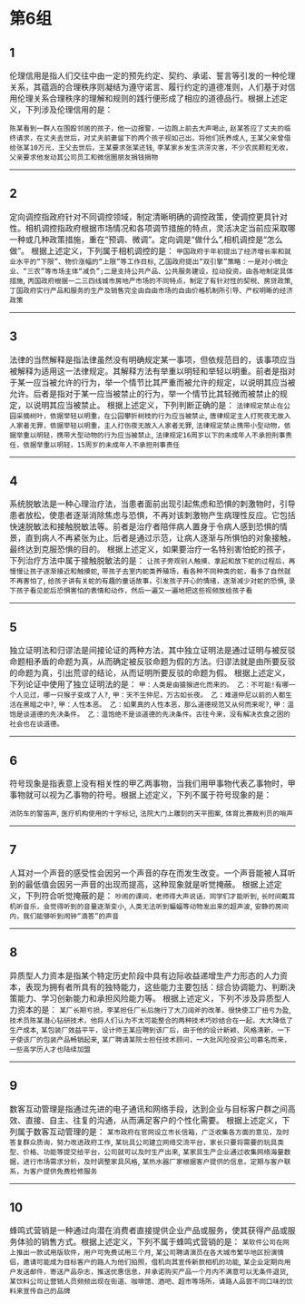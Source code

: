 # 第6组

## 1
伦理信用是指人们交往中由一定的预先约定、契约、承诺、誓言等引发的一种伦理关系，其蕴涵的合理秩序则凝结为遵守诺言、履行约定的道德准则，人们基于对信用伦理关系合理秩序的理解和规则的践行便形成了相应的道德品行。根据上述定义，下列涉及伦理信用的是：

`陈某看到一群人在围殴邻居的孩子，他一边报警，一边跑上前去大声喝止`,
`赵某答应了丈夫的临终请求，在丈夫去世后，对丈夫前妻留下的两个孩子视如己出，将他们抚养成人`,
`王某父亲曾借给张某10万元，王父去世后，王某要求张某还钱`,
`李某家乡发生洪涝灾害，不少农民颗粒无收，父亲要求他发动其公司员工和微信圈朋友捐钱捐物`

------

## 2
定向调控指政府针对不同调控领域，制定清晰明确的调控政策，使调控更具针对性。相机调控指政府根据市场情况和各项调节措施的特点，灵活决定当前应采取哪一种或几种政策措施，重在“预调、微调”。定向调是“做什么”,相机调控是“怎么做”。
根据上述定义，下列属于相机调控的是：
`甲国政府于年初提出了经济增长率和就业水平的“下限”、物价涨幅的“上限”等工作目标`,
`乙国政府提出“双引擎”策略：一是对小微企业、“三农”等市场主体“减负”;二是支持公共产品、公共服务建设，拉动投资。由各地制定具体措施`,
`丙国政府根据一二三四线城市房地产市场的不同特点，制定了有针对性的契税、房贷政策`,
`丁国政府实行产品和服务的生产及销售完全由自由市场的自由价格机制所引导、产权明晰的经济政策`

------

## 3
法律的当然解释是指法律虽然没有明确规定某一事项，但依规范目的，该事项应当被解释为适用这一法律规定。其解释方法有举重以明轻和举轻以明重。前者是指对于某一应当被允许的行为，举一个情节比其严重而被允许的规定，以说明其应当被允许。后者是指对于某一应当被禁止的行为，举一个情节比其轻微而被禁止的规定，以说明其应当被禁止。
根据上述定义，下列判断正确的是：
`法律规定禁止在公园采摘树叶，依据举轻以明重，在公园攀折树枝的行为应当被禁止`,
`唐律规定主人打死夜无故入人家者无罪，依据举轻以明重，主人打伤夜无故入人家者无罪`,
`法律规定禁止携带小型动物，依据举重以明轻，携带大型动物的行为应当被禁止`,
`法律规定16周岁以下的未成年人不承担刑事责任，依据举重以明轻，15周岁的未成年人不承担刑事责任`

------

## 4
系统脱敏法是一种心理治疗法，当患者面前出现引起焦虑和恐惧的刺激物时，引导患者放松，使患者逐渐消除焦虑与恐惧，不再对该刺激物产生病理性反应。它包括快速脱敏法和接触脱敏法等。前者是治疗者陪伴病人置身于令病人感到恐惧的情景，直到病人不再紧张为止。后者是通过示范，让病人逐渐与所惧怕的对象接触，最终达到克服恐惧的目的。
根据上述定义，如果要治疗一名特别害怕蛇的孩子，下列治疗方法中属于接触脱敏法的是：
`让孩子旁观别人触摸、拿起和放下蛇的过程后，再慢慢让孩子逐渐接近和触摸蛇`,
`带孩子去室内蛇类养殖场，看各种不同种类的蛇，看多了自然就不再害怕了`,
`给孩子讲有关蛇的有趣的童话故事，引发孩子开心的情绪，逐渐减少对蛇的恐惧`,
`录下孩子看见蛇后恐惧害怕的表情和动作，然后一遍又一遍地把这些视频放给孩子看`

------

## 5
独立证明法和归谬法是间接论证的两种方法，其中独立证明法是通过证明与被反驳命题相矛盾的命题为真，从而确定被反驳命题为假的方法。归谬法就是由所要反驳的命题为真，引出荒谬的结论，从而证明所要反驳的命题为假。
根据上述定义，下列论证中使用了独立证明法的是：
`甲：人类是由猿猴进化而来的。
乙：不可能!有哪一个人见过，哪一只猴子变成了人?`,
`甲：天不生仲尼，万古如长夜。
乙：难道仲尼以前的人都生活在黑暗之中?`,
`甲：人性本恶。
乙：如果真的人性本恶，那么道德规范又从何而来呢?`,
`甲：温饱是谈道德的先决条件。
乙：温饱绝不是谈道德的先决条件。古往今来，没有解决衣食之困的社会也在谈道德。`

------

## 6
符号现象是指表意上没有相关性的甲乙两事物，当我们用甲事物代表乙事物时，甲事物就可以视为乙事物的符号。根据上述定义，下列不属于符号现象的是：

`消防车的警笛声`,
`医疗机构使用的十字标记`,
`法院大门上雕刻的天平图案`,
`体育比赛裁判员的哨声`

------

## 7
人耳对一个声音的感受性会因另一个声音的存在而发生改变。一个声音能被人耳听到的最低值会因另一声音的出现而提高，这种现象就是听觉掩蔽。
根据上述定义，下列符合听觉掩蔽的是：
`吵闹的课间，老师得大声说话，同学们才能听到`,
`长时间戴耳机听音乐，会觉得听到的音量逐渐变小`,
`人类无法听到蝙蝠等动物发出来的超声波`,
`安静的房间内，我们能够听到闹钟“滴答”的声音`

------

## 8
异质型人力资本是指某个特定历史阶段中具有边际收益递增生产力形态的人力资本，表现为拥有者所具有的独特能力，这些能力主要包括：综合协调能力、判断决策能力、学习创新能力和承担风险能力等。
根据上述定义，下列不涉及异质型人力资本的是：
`某厂长期亏损，李某担任厂长后施行了大刀阔斧的改革，很快使工厂扭亏为盈`,
`技术员陈某潜心钻研技术，他将人们认为不太可能整合的两种技术巧妙结合在一起，大大降低了生产成本`,
`某包装厂效益平平，设计师王某应聘到该厂后，由于他的设计新颖、风格清新，一下子使该厂的包装产品畅销起来`,
`某厂聘请某院士担任技术顾问，一大批风险投资公司慕名而来，一些高学历人才也陆续加盟`

------

## 9
数客互动管理是指通过先进的电子通讯和网络手段，达到企业与目标客户群之间高效、直接、自主、往复的沟通，从而满足客户的个性化需要。
根据上述定义，下列属于数客互动管理的是：
`某市政府在官网设立市长信箱，广泛收集各方面的意见，及时答复群众质询，努力改进政府工作`,
`某玩具公司建立网络交流平台，家长只要将需要的玩具类型、价格、功能等提交给平台，公司就可以及时生产出来`,
`某家具生产企业通过收集网络海量数据，进行市场需求分析，及时调整家具风格`,
`某热水器厂家根据客户提供的信息，定期与客户联系，为客户提供免费检修服务`

------

## 10
蜂鸣式营销是一种通过向潜在消费者直接提供企业产品或服务，使其获得产品或服务体验的销售方式。根据上述定义，下列不属于蜂鸣式营销的是：
`某软件公司在网上推出一款试用版软件，用户可免费试用三个月`,
`某公司聘请演员在各大城市繁华地区扮演情侣，邀请可能成为目标客户的路人为他们拍照，借机向其宣传新款相机的功能`,
`某企业定期向用户发送邮件，寄送产品杂志，推送优惠信息，并承诺购买产品一个月内不满意可以无条件退货`,
`某饮料公司让营销人员频频出现在街道、咖啡馆、酒吧、超市等场所，请路人品尝不同口味的饮料来宣传自己的品牌`
